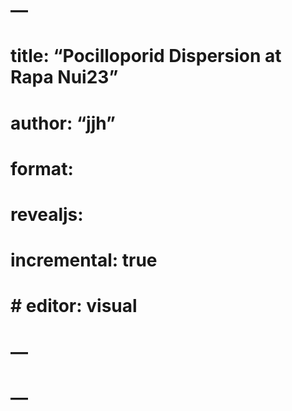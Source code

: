 # ---
# title: "Pocilloporid Dispersion at Rapa Nui23"
# author: "jjh"
# format: 
#   revealjs:
#     incremental: true
# # editor: visual
# ---
# ---

<!-- ```{r, include = FALSE} -->
<!-- require(tidyverse) -->
<!-- require(car) -->
<!-- ``` -->

<!-- ::: incremental -->
<!-- ## Different patterns of dispersion {.smaller} -->

<!-- -   Environmental heterogeneity -->
<!-- ::: -->

<!-- ------------------------------------------------------------------------ -->

<!-- ::: columns -->
<!-- ::: {.column width="50%"} -->
<!-- ![](rpn_ortho_trace_centroids.png){.absolute top="10" left="1" width="350" height="1250"} -->
<!-- ::: -->

<!-- ::: {.column width="50%"} -->
<!-- ![](rpn_quadrat_count_2023_03_18.png){.absolute top="10" right="1" width="575" height="425"} -->
<!-- ::: -->
<!-- ::: -->

<!-- ------------------------------------------------------------------------ -->

<!-- ::: columns -->
<!-- ::: {.column width="50%"} -->
<!-- ![](rpn_wave_fig_c.png){.absolute top="10" left="1" width="450" height="375"} -->
<!-- ::: -->

<!-- ::: {.column width="50%"} -->
<!-- ![](rpn_poci_percent_cover_2016.png){.absolute top="10" right="1" width="475" height="375"} -->
<!-- ::: -->
<!-- ::: -->

<!-- ------------------------------------------------------------------------ -->

<!-- ::: columns -->
<!-- ::: {.column width="50%"} -->
<!-- ![](rpn_wave_fig_c.png){.absolute top="10" left="1" width="450" height="375"} -->
<!-- ::: -->

<!-- ::: {.column width="50%"} -->
<!-- ![](rpn_poci_size_2023_03_18.png){.absolute top="10" right="1" width="475" height="375"} -->
<!-- ::: -->
<!-- ::: -->

<!-- ------------------------------------------------------------------------ -->

<!-- **Raw data (not transformed)** -->

<!-- ::: columns -->
<!-- ::: {.column width="50%" style="font-size: 27px"} -->
<!-- ```{r, include = FALSE} -->
<!-- p_cover = read_csv('LSMclassGrid.csv') %>%  -->
<!--   group_by(Site) %>% -->
<!--   mutate( -->
<!--     pland_decimal = pland*0.01) %>% -->
<!--   mutate_at(vars(Site, cover, plot_id), factor) -->
<!-- ``` -->

<!-- ```{r, include = FALSE} -->
<!-- plot(pland_decimal ~ Site, data = p_cover) -->
<!-- ``` -->

<!-- ```{r} -->
<!-- p_cover_mod.lm1 <- lm(pland_decimal ~ Site, data = p_cover) -->
<!-- summary(p_cover_mod.lm1) -->
<!-- ``` -->
<!-- ::: -->

<!-- ::: {.column width="50%" style="font-size: 27px"} -->
<!-- ```{r} -->
<!-- par(mfrow = c(2, 2)) -->
<!-- plot(p_cover_mod.lm1) -->
<!-- ``` -->

<!-- ```{r} -->
<!-- Anova(p_cover_mod.lm1, type = "III") -->
<!-- ``` -->
<!-- ::: -->
<!-- ::: -->

<!-- ------------------------------------------------------------------------ -->

<!-- **Logit-transformation** -->

<!-- ::: columns -->
<!-- ::: {.column width="50%" style="font-size: 27px"} -->
<!-- ```{r} -->
<!-- p_cover_mod.lm2 <- lm(logit(pland_decimal) ~ Site, data = p_cover) -->
<!-- summary(p_cover_mod.lm2) -->
<!-- ``` -->

<!-- ```{r} -->
<!-- par(mfrow = c(2, 2)) -->
<!-- plot(p_cover_mod.lm2) -->
<!-- ``` -->
<!-- ::: -->

<!-- ::: {.column width="50%" style="font-size: 27px"} -->
<!-- ```{r} -->
<!-- Anova(p_cover_mod.lm2, type = "III") -->
<!-- ``` -->
<!-- ::: -->
<!-- ::: -->

<!-- ------------------------------------------------------------------------ -->

<!-- ::: columns -->
<!-- ::: {.column width="50%" style="font-size: 27px"} -->
<!-- ![](rpn_ripleysK_2023_03_18.png){.absolute top="10" left="1" width="400" height="750"} -->
<!-- ::: -->

<!-- ::: {.column width="50%" style="font-size: 27px"} -->
<!-- Em -->
<!-- ::: -->
<!-- ::: -->

<!-- ------------------------------------------------------------------------ -->

<!-- ::: columns -->
<!-- ::: {.column width="50%" style="font-size: 27px"} -->
<!-- ![](rpn_standL_2023_03_18.png){.absolute top="10" left="1" width="400" height="750"} -->
<!-- ::: -->

<!-- ::: {.column width="50%" style="font-size: 27px"} -->
<!-- ::: -->
<!-- ::: -->

<!-- ------------------------------------------------------------------------ -->

<!-- ::: columns -->
<!-- ::: {.column width="50%" style="font-size: 27px"} -->
<!-- ![](rpn_pcf_2023_03_18.png){.absolute top="10" left="1" width="400" height="750"} -->
<!-- ::: -->

<!-- ::: {.column width="50%" style="font-size: 27px"} -->
<!-- ::: -->
<!-- ::: -->

<!-- ------------------------------------------------------------------------ -->

<!-- ::: columns -->
<!-- ::: {.column width="50%" style="font-size: 27px"} -->
<!-- ![](rpn_Gfunction_2023_03_18.png){.absolute top="10" left="1" width="400" height="750"} -->
<!-- ::: -->

<!-- ::: {.column width="50%" style="font-size: 27px"} -->
<!-- ::: -->
<!-- ::: -->
